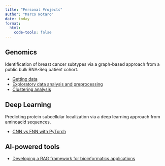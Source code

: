 ```yaml
---
title: "Personal Projects"
author: "Marco Notaro"
date: today
format:
  html:
    code-tools: false
---
```


## Genomics

Identification of breast cancer subtypes via a graph-based approach from a public bulk RNA-Seq patient cohort.

- [Getting data](r0_getdata.html)
- [Exploratory data analysis and preprocessing](r1_eda.html)
- [Clustering analysis](r2_clustering.html)


## Deep Learning

Predicting protein subcellular localization via a deep learning approach from aminoacid sequences.

- [CNN vs FNN with PyTorch](cnn_vs_fnn.ipynb)


## AI-powered tools

- [Developing a RAG framework for bioinformatics applications](https://github.com/marconotaro/llm-sib)

